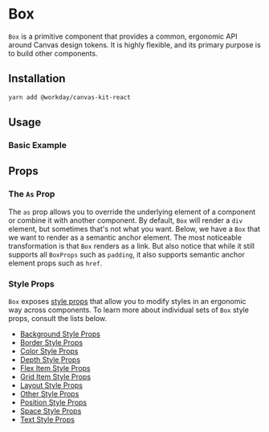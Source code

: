 
<Meta of={BoxStories} />

# Box

`Box` is a primitive component that provides a common, ergonomic API around Canvas design tokens. It
is highly flexible, and its primary purpose is to build other components.

## Installation

```sh
yarn add @workday/canvas-kit-react
```

## Usage

### Basic Example

<ExampleCodeBlock code={Basic} />

## Props

### The `As` Prop

The `as` prop allows you to override the underlying element of a component or combine it with
another component. By default, `Box` will render a `div` element, but sometimes that's not what you
want. Below, we have a `Box` that we want to render as a semantic anchor element. The most
noticeable transformation is that `Box` renders as a link. But also notice that while it still
supports all `BoxProps` such as `padding`, it also supports semantic anchor element props such as
`href`.

### Style Props

`Box` exposes [style props](/getting-started/for-developers/resources/style-props/) that allow you
to modify styles in an ergonomic way across components. To learn more about individual sets of `Box`
style props, consult the lists below.

- [Background Style Props](/getting-started/for-developers/resources/style-props/#background)
- [Border Style Props](/getting-started/for-developers/resources/style-props/#border)
- [Color Style Props](/getting-started/for-developers/resources/style-props/#color)
- [Depth Style Props](/getting-started/for-developers/resources/style-props/#depth)
- [Flex Item Style Props](/getting-started/for-developers/resources/style-props/#flex-item)
- [Grid Item Style Props](/getting-started/for-developers/resources/style-props/#grid-item)
- [Layout Style Props](/getting-started/for-developers/resources/style-props/#layout)
- [Other Style Props](/getting-started/for-developers/resources/style-props/#other)
- [Position Style Props](/getting-started/for-developers/resources/style-props/#position)
- [Space Style Props](/getting-started/for-developers/resources/style-props/#space)
- [Text Style Props](/getting-started/for-developers/resources/style-props/#text)
